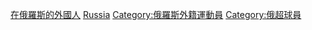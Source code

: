 [[Category:在俄羅斯的外國人|]]
[[Category:各國外籍足球運動員|Russia]]
[[Category:俄羅斯外籍運動員|Category:俄羅斯外籍運動員]]
[[Category:俄超球員|Category:俄超球員]]